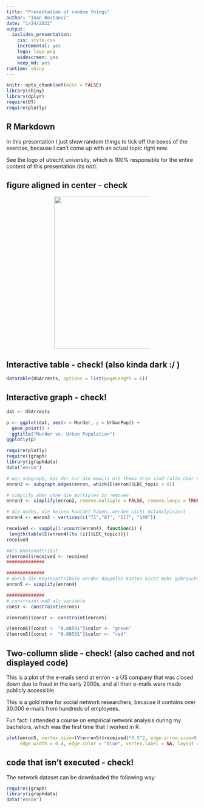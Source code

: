 ```yaml
---
title: "Presentation of random things"
author: "Inan Bostanci"
date: "1/24/2022"
output: 
  ioslides_presentation:
    css: style.css
    incremental: yes
    logo: logo.png
    widescreen: yes
    keep_md: yes
runtime: shiny
---
```


```r
knitr::opts_chunk$set(echo = FALSE)
library(shiny)
library(dplyr)
require(DT)
require(plotly)
```

## R Markdown

In this presentation I just show random things to tick off the boxes of the exercise, because I can't come up with an actual topic right now. 

See the logo of utrecht university, which is 100% responsible for the entire content of this presentation (its not). 

## figure aligned in center - check

<center>

<div style="float: center; width: 50%;">
<div align="center">
<img src="cringyquote.png" width=400>
</div>
</div>

</center>

## Interactive table - check! (also kinda dark :/ ) 

```r
datatable(USArrests, options = list(pageLength = 6))
```

## Interactive graph - check! 


```r
dat <- USArrests

p <- ggplot(dat, aes(x = Murder, y = UrbanPop)) + 
  geom_point() + 
  ggtitle("Murder vs. Urban Population")
ggplotly(p)
```



```r
require(plotly)
require(igraph)
library(igraphdata)
data("enron")

# ein subgraph, bei der nur die emails mit thema drin sind (alle über 0)
enron2 <- subgraph.edges(enron, which(E(enron)$LDC_topic > 0))

# simplify aber ohne die multiples zu removen
enron3 <- simplify(enron2, remove.multiple = FALSE, remove.loops = TRUE)

# die nodes, die keinen kontakt haben, werden nicht mitanalyisiert
enron4 <- enron3 - vertices(c("71","87", "117", "149"))

received <- sapply(1:vcount(enron4), function(i) {
 length(table(E(enron4)[to (i)]$LDC_topic))})
received

#Als Knotenattribut
V(enron4)$received <- received
##############

##############
# durch die Knotenattribute werden doppelte Kanten nicht mehr gebraucht
enron5 <- simplify(enron4)

##############
# constraint-maß als variable 
const <- constraint(enron5)

V(enron5)$const <- constraint(enron5)

V(enron5)[const <  "0.08591"]$color <- "green"
V(enron5)[const >  "0.08591"]$color <- "red"
```

<style>
.forceBreak { -webkit-column-break-after: always; break-after: column; }
</style>

## Two-collumn slide - check! (also cached and not displayed code) {.columns-2 .smaller}


This is a plot of the e-mails send at enron - a US company that was closed down due to fraud in the early 2000s, and all their e-mails were made publicly accessible. 

This is a gold mine for social network researchers, because it contains over 30.000 e-mails from hundreds of employees. 

Fun fact: I attended a course on empirical network analysis during my bachelors, which was the first time that I worked in R. 

<p class="forceBreak"></p>

```r
plot(enron5, vertex.size=(V(enron5)$received)*0.5^2, edge.arrow.size=0, 
     edge.width = 0.4, edge.color = "blue", vertex.label = NA, layout = layout_with_fr)
```

## code that isn't executed - check!
The network dataset can be downloaded the following way:

```r
require(igraph)
library(igraphdata)
data("enron")
```



